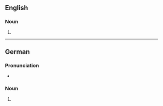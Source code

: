 {{also|hummers}}

==English==

===Noun===
{{head|en|noun form}}

# {{plural of|en|Hummer}}

----

==German==

===Pronunciation===
* {{audio|de|De-Hummers.ogg|Audio}}

===Noun===
{{head|de|noun form|g=m}}

# {{inflection of|de|Hummer||gen|s}}
